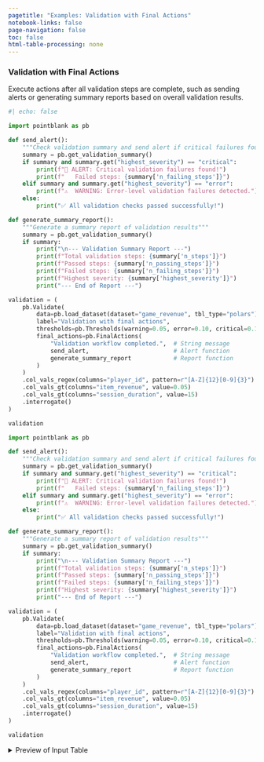 ```yaml
---
pagetitle: "Examples: Validation with Final Actions"
notebook-links: false
page-navigation: false
toc: false
html-table-processing: none
---
```


### Validation with Final Actions

Execute actions after all validation steps are complete, such as sending alerts or generating summary reports based on overall validation results.

```python
#| echo: false

import pointblank as pb

def send_alert():
    """Check validation summary and send alert if critical failures found"""
    summary = pb.get_validation_summary()
    if summary and summary.get("highest_severity") == "critical":
        print(f"🚨 ALERT: Critical validation failures found!")
        print(f"   Failed steps: {summary['n_failing_steps']}")
    elif summary and summary.get("highest_severity") == "error":
        print(f"⚠️  WARNING: Error-level validation failures detected.")
    else:
        print("✅ All validation checks passed successfully!")

def generate_summary_report():
    """Generate a summary report of validation results"""
    summary = pb.get_validation_summary()
    if summary:
        print("\n--- Validation Summary Report ---")
        print(f"Total validation steps: {summary['n_steps']}")
        print(f"Passed steps: {summary['n_passing_steps']}")
        print(f"Failed steps: {summary['n_failing_steps']}")
        print(f"Highest severity: {summary['highest_severity']}")
        print("--- End of Report ---")

validation = (
    pb.Validate(
        data=pb.load_dataset(dataset="game_revenue", tbl_type="polars"),
        label="Validation with final actions",
        thresholds=pb.Thresholds(warning=0.05, error=0.10, critical=0.15),
        final_actions=pb.FinalActions(
            "Validation workflow completed.",  # String message
            send_alert,                        # Alert function
            generate_summary_report            # Report function
        )
    )
    .col_vals_regex(columns="player_id", pattern=r"[A-Z]{12}[0-9]{3}")
    .col_vals_gt(columns="item_revenue", value=0.05)
    .col_vals_gt(columns="session_duration", value=15)
    .interrogate()
)

validation
```

```python
import pointblank as pb

def send_alert():
    """Check validation summary and send alert if critical failures found"""
    summary = pb.get_validation_summary()
    if summary and summary.get("highest_severity") == "critical":
        print(f"🚨 ALERT: Critical validation failures found!")
        print(f"   Failed steps: {summary['n_failing_steps']}")
    elif summary and summary.get("highest_severity") == "error":
        print(f"⚠️  WARNING: Error-level validation failures detected.")
    else:
        print("✅ All validation checks passed successfully!")

def generate_summary_report():
    """Generate a summary report of validation results"""
    summary = pb.get_validation_summary()
    if summary:
        print("\n--- Validation Summary Report ---")
        print(f"Total validation steps: {summary['n_steps']}")
        print(f"Passed steps: {summary['n_passing_steps']}")
        print(f"Failed steps: {summary['n_failing_steps']}")
        print(f"Highest severity: {summary['highest_severity']}")
        print("--- End of Report ---")

validation = (
    pb.Validate(
        data=pb.load_dataset(dataset="game_revenue", tbl_type="polars"),
        label="Validation with final actions",
        thresholds=pb.Thresholds(warning=0.05, error=0.10, critical=0.15),
        final_actions=pb.FinalActions(
            "Validation workflow completed.",  # String message
            send_alert,                        # Alert function
            generate_summary_report            # Report function
        )
    )
    .col_vals_regex(columns="player_id", pattern=r"[A-Z]{12}[0-9]{3}")
    .col_vals_gt(columns="item_revenue", value=0.05)
    .col_vals_gt(columns="session_duration", value=15)
    .interrogate()
)

validation
```

<details>
<summary>Preview of Input Table</summary>

```python
# | echo: false
pb.preview(pb.load_dataset(dataset="game_revenue", tbl_type="polars"))
```

</details>
